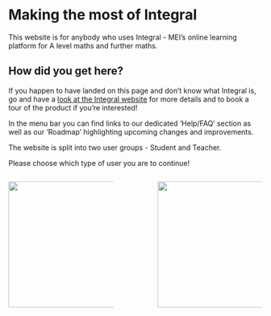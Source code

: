 # Making the most of Integral

This website is for anybody who uses Integral - MEI's online learning platform for A level maths and further maths.

::: callout-important
## How did you get here?

If you happen to have landed on this page and don't know what Integral is, go and have a [look at the Integral website](https://integralmaths.org){target="_blank"} for more details and to book a tour of the product if you're interested!
:::

In the menu bar you can find links to our dedicated 'Help/FAQ' section as well as our 'Roadmap' highlighting upcoming changes and improvements.

The website is split into two user groups - Student and Teacher.

Please choose which type of user you are to continue!

::: columns
::: {.column width="45%"}
[![](images/Teacher%20(2).png){fig-alt="Student" width="250"}](Student.qmd)
:::

::: {.column width="10%"}
:::

::: {.column width="45%"}
[![](images/Teacher%20(1).png){fig-alt="Teacher" width="250"}](Teacher.qmd)
:::
:::
